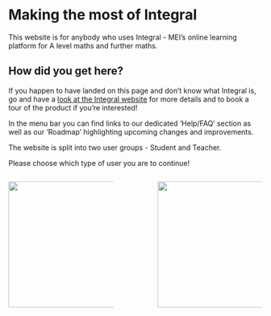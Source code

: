 # Making the most of Integral

This website is for anybody who uses Integral - MEI's online learning platform for A level maths and further maths.

::: callout-important
## How did you get here?

If you happen to have landed on this page and don't know what Integral is, go and have a [look at the Integral website](https://integralmaths.org){target="_blank"} for more details and to book a tour of the product if you're interested!
:::

In the menu bar you can find links to our dedicated 'Help/FAQ' section as well as our 'Roadmap' highlighting upcoming changes and improvements.

The website is split into two user groups - Student and Teacher.

Please choose which type of user you are to continue!

::: columns
::: {.column width="45%"}
[![](images/Teacher%20(2).png){fig-alt="Student" width="250"}](Student.qmd)
:::

::: {.column width="10%"}
:::

::: {.column width="45%"}
[![](images/Teacher%20(1).png){fig-alt="Teacher" width="250"}](Teacher.qmd)
:::
:::
